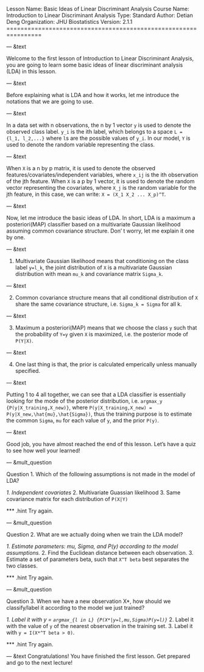 Lesson Name:  Basic Ideas of Linear Discriminant Analysis
Course Name:  Introduction to Linear Discriminant Analysis
Type:         Standard
Author:       Detian Deng
Organization: JHU Biostatistics
Version:      2.1.1
================================================================

--- &text

Welcome to the first lesson of Introduction to Linear Discriminant Analysis, you are going to learn some basic ideas of linear discriminant analysis (LDA) in this lesson.        

--- &text

Before explaining what is LDA and how it works, let me introduce the notations that we are going to use.   

--- &text

In a data set with n observations, the n by 1 vector `y` is used to denote the observed class label. `y_i` is the ith label, which belongs to a space `L = {l_1, l_2,...}` where `l`s are the possible values of `y_i`. In our model, `Y` is used to denote the random variable representing the class.  

--- &text

When `X` is a n by p matrix, it is used to denote the observed features/covariates/independent variables, where `x_ij` is the ith observation of the jth feature. When `X` is a p by 1 vector, it is used to denote the random vector representing the covariates, where `X_j` is the random variable for the jth feature, in this case, we can write: `X = (X_1 X_2 ... X_p)^T`.

--- &text

Now, let me introduce the basic ideas of LDA. In short, LDA is a  maximum a posteriori(MAP) classifier based on a multivariate Gaussian likelihood assuming common covariance structure. Don' t worry, let me explain it one by one.      

--- &text

1. Multivariate Gaussian likelihood means that conditioning on the class label `y=l_k`, the joint distribution of `X` is a multivariate Gaussian distribution with mean `mu_k` and covariance matrix `Sigma_k`.

--- &text

2. Common covariance structure means that all conditional distribution of `X` share the same covariance structure, i.e. `Sigma_k = Sigma` for all k.

--- &text

3. Maximum a posteriori(MAP) means that we choose the class `y` such that the probability of `Y=y` given `X` is maximized, i.e. the posterior mode of `P(Y|X)`.

--- &text

4. One last thing is that, the prior is calculated emperically unless manually specified.

--- &text

Putting 1 to 4 all together, we can see that a LDA classifier is essentially looking for the mode of the posterior distribution, i.e. `argmax_y {P(y|X_training,X_new)}`, where `P(y|X_training,X_new) = P(y|X_new,\hat{mu},\hat{Sigma})`, thus the training purpose is to estimate the common `Sigma`, `mu` for each value of `y`, and the prior `P(y)`. 

--- &text

Good job, you have almost reached the end of this lesson. Let's have a quiz to see how well your learned!


--- &mult_question

Question 1. Which of the following assumptions is not made in the model of LDA?

_1. Independent covariates_
2. Multivariate Guassian likelihood
3. Same covariance matrix for each distribution of `P(X|Y)`

*** .hint
Try again. 


--- &mult_question

Question 2. What are we actually doing when we train the LDA model?

_1. Estimate parameters: mu, Sigma, and P(y) according to the model assumptions._
2. Find the Euclidean distance between each observation.
3. Estimate a set of parameters beta, such that `X^T beta` best separates the two classes.

*** .hint
Try again. 

--- &mult_question

Question 3. When we have a new observation X*, how should we classify/label it according to the model we just trained?

_1. Label it with y = `argmax_{l in L} {P(X*|y=l,mu,Sigma)P(y=l)}`_
2. Label it with the value of `y` of the nearest observation in the training set.
3. Label it with `y = I(X*^T beta > 0)`.

*** .hint
Try again. 

--- &text 
Congratulations! You have finished the first lesson. Get prepared and go to the next lecture!


